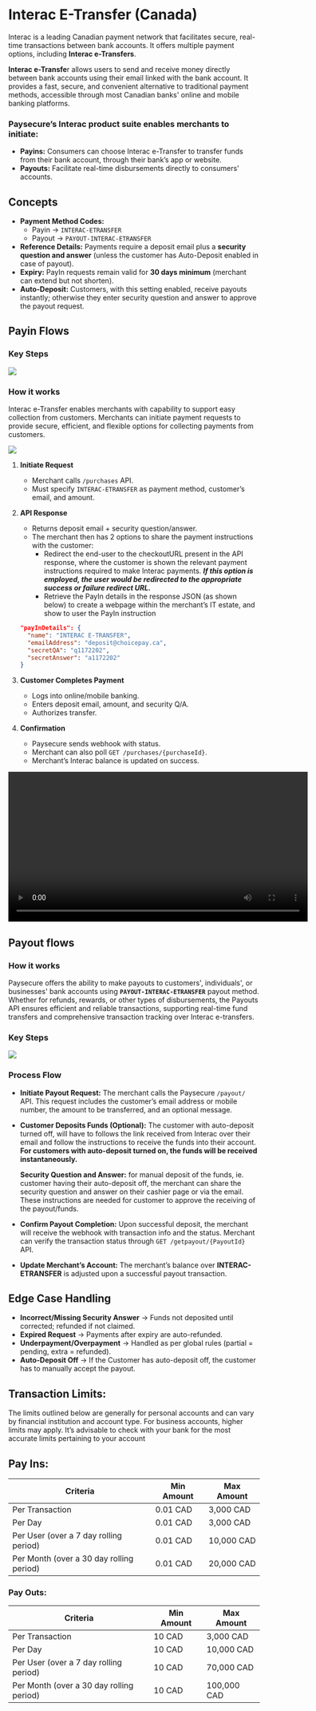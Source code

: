 
# Interac E-Transfer (Canada)

Interac is a leading Canadian payment network that facilitates secure, real-time transactions between bank accounts. It offers multiple payment options, including **Interac e-Transfers**.

**Interac e-Transfe**r allows users to send and receive money directly between bank accounts using their email linked with the bank account. It provides a fast, secure, and convenient alternative to traditional payment methods, accessible through most Canadian banks' online and mobile banking platforms.

### **Paysecure’s Interac product suite enables merchants to initiate:**

- **Payins:** Consumers can choose Interac e-Transfer to transfer funds from their bank account, through their bank’s app or website.
- **Payouts:** Facilitate real-time disbursements directly to consumers' accounts.

## Concepts

- **Payment Method Codes:**
    - Payin → `INTERAC-ETRANSFER`
    - Payout → `PAYOUT-INTERAC-ETRANSFER`
- **Reference Details:** Payments require a deposit email plus a **security question and answer** (unless the customer has Auto-Deposit enabled in case of payout).
- **Expiry:** PayIn requests remain valid for **30 days minimum** (merchant can extend but not shorten).
- **Auto-Deposit:** Customers, with this setting enabled, receive payouts instantly; otherwise they enter security question and answer to approve the payout request.

## Payin Flows

### **Key Steps**

![](/img/interac1.png)

### **How it works**

Interac e-Transfer enables merchants with capability to support easy collection from customers. Merchants can initiate payment requests to provide secure, efficient, and flexible options for collecting payments from customers.

![](/img/interac2.png)

1. **Initiate Request**
    - Merchant calls `/purchases` API.
    - Must specify `INTERAC-ETRANSFER` as payment method, customer’s email, and amount.
2. **API Response**
    - Returns deposit email + security question/answer.
    - The merchant then has 2 options to share the payment instructions with the customer:
        - Redirect the end-user to the checkoutURL present in the API response, where the customer is shown the relevant payment instructions required to make Interac payments. ***If this option is employed, the user would be redirected to the appropriate success or failure redirect URL.***
        - Retrieve the PayIn details in the response JSON (as shown below) to create a webpage within the merchant’s IT estate, and show to user the PayIn instruction
    
    ```json
    "payInDetails": {
      "name": "INTERAC E-TRANSFER",
      "emailAddress": "deposit@choicepay.ca",
      "secretQA": "q1172202",
      "secretAnswer": "a1172202"
    }
    ```
    
3. **Customer Completes Payment**
    - Logs into online/mobile banking.
    - Enters deposit email, amount, and security Q/A.
    - Authorizes transfer.
4. **Confirmation**
    - Paysecure sends webhook with status.
    - Merchant can also poll `GET /purchases/{purchaseId}`.
    - Merchant’s Interac balance is updated on success.

<video width="600" controls>
  <source src="/img/interacvideo1.mp4" type="video/mp4" />
  Your browser does not support the video tag.
</video>

## **Payout flows**

### **How it works**

Paysecure offers the ability to make payouts to customers', individuals', or businesses' bank accounts using **`PAYOUT-INTERAC-ETRANSFER`** payout method. Whether for refunds, rewards, or other types of disbursements, the Payouts API ensures efficient and reliable transactions, supporting real-time fund transfers and comprehensive transaction tracking over Interac e-transfers.

### **Key Steps**

![](/img/interac3.png)

### **Process Flow**

[](https://lh7-us.googleusercontent.com/Uxy8jmp5RP-c360-oIMAZy2As8naqJdARgKsWU0x_BtszfJlwdRVM6-obffbtjTABfI9V0hxH4Ad-Ns96We42lIMdL434tTzLJ6aEQBt0dzX_ZXeM4RtG_kmEeem7WIsN520Zh5PS3xTFYNzOmks0ak)

- **Initiate Payout Request:** The merchant calls the Paysecure `/payout/` API. This request includes the customer’s email address or mobile number, the amount to be transferred, and an optional message.
- **Customer Deposits Funds (Optional):** The customer with auto-deposit turned off, will have to follows the link received from Interac over their email and follow the instructions to receive the funds into their account. **For customers with auto-deposit turned on, the funds will be received instantaneously.**
    
    <aside>
    
    **Security Question and Answer:** for manual deposit of the funds, ie. customer having their auto-deposit off, the merchant can share the security question and answer on their cashier page or via the email. These instructions are needed for customer to approve the receiving of the payout/funds. 
    
    </aside>
    
- **Confirm Payout Completion:** Upon successful deposit, the merchant will receive the webhook with transaction info and the status. Merchant can verify the transaction status through `GET /getpayout/{PayoutId}`  API.
- **Update Merchant’s Account:** The merchant’s balance over **INTERAC-ETRANSFER** is adjusted upon a successful payout transaction.

## Edge Case Handling

- **Incorrect/Missing Security Answer** → Funds not deposited until corrected; refunded if not claimed.
- **Expired Request** → Payments after expiry are auto-refunded.
- **Underpayment/Overpayment** → Handled as per global rules (partial = pending, extra = refunded).
- **Auto-Deposit Off** → If the Customer has auto-deposit off, the customer has to manually accept the payout.

## Transaction Limits:

The limits outlined below are generally for personal accounts and can vary by financial institution and account type. For business accounts, higher limits may apply. It’s advisable to check with your bank for the most accurate limits pertaining to your account

## Pay Ins:

| **Criteria** | **Min Amount** | **Max Amount** |
| --- | --- | --- |
| Per Transaction | 0.01 CAD | 3,000 CAD |
| Per Day | 0.01 CAD | 3,000 CAD |
| Per User (over a 7 day rolling period) | 0.01 CAD | 10,000 CAD |
| Per Month (over a 30 day rolling period) | 0.01 CAD | 20,000 CAD |

### Pay Outs:

| **Criteria** | **Min Amount** | **Max Amount** |
| --- | --- | --- |
| Per Transaction | 10 CAD | 3,000 CAD |
| Per Day | 10 CAD | 10,000 CAD |
| Per User (over a 7 day rolling period) | 10 CAD | 70,000 CAD |
| Per Month (over a 30 day rolling period) | 10 CAD | 100,000 CAD |